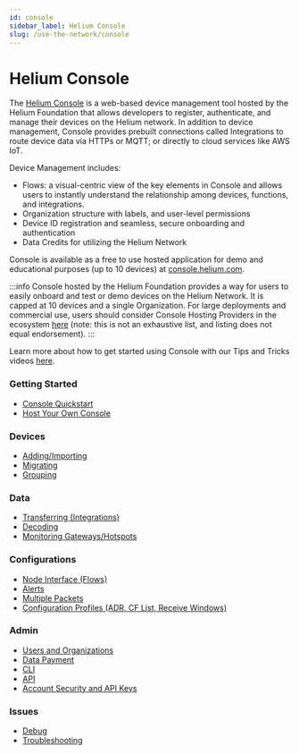 ```yaml
---
id: console
sidebar_label: Helium Console
slug: /use-the-network/console
---
```


# Helium Console

The [Helium Console](http://console.helium.com/) is a web-based device
management tool hosted by the Helium Foundation that allows developers to register, authenticate, and manage
their devices on the Helium network. In addition to device management, Console
provides prebuilt connections called Integrations to route device data via HTTPs
or MQTT; or directly to cloud services like AWS IoT.

Device Management includes:

- Flows: a visual-centric view of the key elements in Console and allows users to instantly understand the relationship among devices, functions, and integrations.
- Organization structure with labels, and user-level permissions
- Device ID registration and seamless, secure onboarding and authentication
- Data Credits for utilizing the Helium Network

Console is available as a free to use hosted application for demo and educational purposes (up to 10 devices) at [console.helium.com](https://console.helium.com).

:::info
Console hosted by the Helium Foundation provides a way for users to easily onboard and test or demo devices on the Helium Network. It is capped at 10 devices and a single Organization.
For large deployments and commercial use, users should consider Console Hosting Providers in the ecosystem [here](/use-the-network/console/hosting-providers) (note: this is not an exhaustive list, and listing does not equal endorsement).
:::

Learn more about how to get started using Console with our Tips and Tricks videos [here](https://www.youtube.com/playlist?list=PLtKQNefsR5zNjWkXqdRXeBbSmYWRJFCuo).

### Getting Started

* [Console Quickstart](/use-the-network/console/quickstart)
* [Host Your Own Console](/use-the-network/run-a-network-server)

### Devices
* [Adding/Importing](/use-the-network/console/adding-devices)
* [Migrating](/use-the-network/console/migrating-devices)
* [Grouping](/use-the-network/console/labels)

### Data
* [Transferring (Integrations)](/use-the-network/console/integrations)
* [Decoding](/use-the-network/console/functions)
* [Monitoring Gateways/Hotspots](/use-the-network/console/coverage)

### Configurations
* [Node Interface (Flows)](/use-the-network/console/flows)
* [Alerts](/use-the-network/console/alerts)
* [Multiple Packets](/use-the-network/console/multi-packets)
* [Configuration Profiles (ADR, CF List, Receive Windows)](/use-the-network/console/profiles)

### Admin
* [Users and Organizations](/use-the-network/console/users)
* [Data Payment](/use-the-network/console/data-credits)
* [CLI](/use-the-network/console/cli)
* [API](/use-the-network/console/api)
* [Account Security and API Keys](/use-the-network/console/my-account)

### Issues
* [Debug](/use-the-network/console/debug)
* [Troubleshooting](/use-the-network/console/troubleshooting)